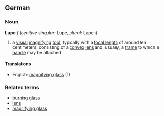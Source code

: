 ==German==
===Noun===
'''Lupe''' ''f'' (''genitive singular:'' Lupe, ''plural:'' Lupen)
# a [[visual]] [[magnify]]ing [[tool]], typically with a [[focal length]] of around ten centimeters, consisting of a [[convex]] [[lens]] and, usually, a [[frame]] to which a [[handle]] may be attached
====Translations====
*English: [[magnifying glass]] (1)
===Related terms===
*[[burning glass]]
*[[lens]]
*[[magnifying glass]]